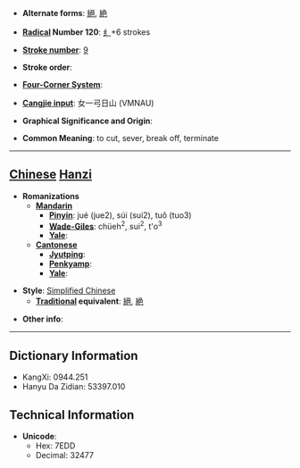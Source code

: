 * '''Alternate forms''': [[絕]], [[絶]]

* '''[[Wiktionary:Chinese radical index| Radical]] Number 120''': [[Wiktionary:Chinese radical index 纟|纟]]+6 strokes

* '''[[Wiktionary:Chinese total strokes index|Stroke number]]''': [[Wiktionary:Chinese total strokes index 9|9]]

* '''Stroke order''': 

* '''[[Wiktionary:Chinese four corner index|Four-Corner System]]''': 

* '''[[Wiktionary:Chinese Cangjie index|Cangjie input]]''': 女一弓日山 (VMNAU)

* '''Graphical Significance and Origin''': 

* '''Common Meaning''': to cut, sever, break off, terminate

----

== [[Chinese]] [[Hanzi]] ==

* '''Romanizations'''
** '''[[Mandarin]]'''
*** '''[[Pinyin]]''': jué (jue2), súi (sui2), tuǒ (tuo3)
*** '''[[Wade-Giles]]''': chüeh<sup>2</sup>, sui<sup>2</sup>, t'o<sup>3</sup>
*** '''[[Yale]]''': 
** '''[[Cantonese]]'''
*** '''[[Jyutping]]''':
*** '''[[Penkyamp]]''': 
*** '''[[Yale]]''': 

* '''Style''': [[Simplified Chinese]] 
** '''[[Traditional Chinese|Traditional]] equivalent''': [[絕]], [[絶]]

* '''Other info''': 

----

== Dictionary Information ==

* KangXi: 0944.251
* Hanyu Da Zidian: 53397.010

== Technical Information ==

* '''Unicode''':
** Hex: 7EDD
** Decimal: 32477